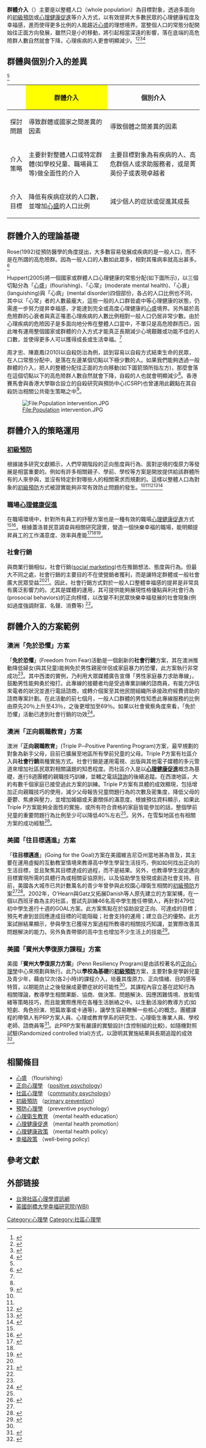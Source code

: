 {{Link style|time=2015-12-12T04:12:23+00:00}}
'''群體介入'''（{{lang-en|population intervention}}）主要是以整體人口（whole population）為目標對象，透過多面向的[[初級預防|初級預防]]或[[心理健康促進|心理健康促進]]等介入方式，以有效提昇大多數民眾的心理健康程度及幸福感，進而使得更多比例的人能趨近[[心盛|心盛]]的理想境界。當整個人口的常態分配開始往正面方向發展，雖然只是小的移動，將引起相當深遠的影響，落在底端的高危險群人數自然就會下降，心理疾病的人更會明顯減少。<ref name="ref1">{{cite journal en |last= Huppert |first= Felicia A. |title=A new approach to reducing disorder and improving well-being |journal= Perspectives on Psychological Science |volume=4 |year=2009 |pages=108-111 }}</ref><ref name="ref2">{{Cite web|author=周才忠、陳嘉鳳|title=防自殺不如拚快樂|publisher=中國時報|date=2010年6月8日|accessdate={{CURRENTYEAR}}-{{CURRENTMONTH}}-{{CURRENTDAY2}}查閱|quote=時論廣場|url=http://life.chinatimes.com/2009Cti/Channel/Life/life-article/0,5047,100302+112010060800411,00.html}}{{dead link|date=2018年4月 |bot=InternetArchiveBot |fix-attempted=yes }}</ref><ref name="ref3">{{cite book |last= Huppert |first= Felicia A. |coauthors= Nick Baylis & Barry Keverne |title= ''The Science of Well-Being'' |url= https://archive.org/details/scienceofwellbei0000unse_c4j1 |publisher= Oxford University Press] |year= 2005 |isbn= 0-19856-752-9 }}</ref><ref>{{cite book |last=Linley |first= Alex |coauthors= Stephen Joseph |title= ''Positive Psychology in Practice'' |publisher= John Wiley & Sons] |year= 2004 |isbn= 0-47145-906-2 }}</ref>



== 群體與個別介入的差異 ==

<ref name="ref1" />

{| class="wikitable" border="1"
|-
!
!  style="background:yellow"|群體介入
!  個別介入
|-
!  探討問題
|  導致群體或國家之間差異的因素
|  導致個體之間差異的因素
|-
!  介入策略
|  主要針對整體人口或特定群體(如學校兒童、職場員工等)做全面性的介入
|  主要目標對象為有疾病的人、高危群個人或求助服務者，或是菁英份子或表現卓越者
|-
!  介入目標
|  降低有疾病症狀的人口數，並增加[[心盛|心盛]]的人口比例
|  減少個人的症狀或促進其成長
|}



== 群體介入的理論基礎 ==

Rose(1992)從預防醫學的角度提出，大多數容易發展成疾病的是一般人口，而不是在所謂的高危險群。因為一般人口的人數如此眾多，相對其罹病率就高出甚多。<ref>{{cite book |last=Rose |first= Geoffrey |title= ''The Strategy of Preventive Medicine'' |url=https://archive.org/details/strategyofpreven0000rose |publisher= Oxford University Press] |year= 1992 |isbn= 0-19-262486-5 }}</ref>


Huppert(2005)將一個國家或群體人口心理健康的常態分配(如下圖所示)，以三個切點分為「[[心盛|心盛]]」(flourishing)、「心常」(moderate mental health)、「心衰」(languishing)與「心病」(mental disorder)四個部份，各占的人口比例也不同，其中以「心常」者的人數最龐大，這些一般的人口群皆處中等心理健康的狀態，仍需進一步努力提昇幸福感，才能達到完全或高度心理健康的[[心盛|心盛]]境界。另外屬於高危險群的心衰者與真正罹患心理疾病的人數比例相對一般人口仍居非常少數。由於心理疾病的危險因子是多面向地分佈在整體人口當中，不單只是高危險群而已，因此唯有運用整個國家或群體的介入方式才能真正長期減少心境艱難或功能不佳的人口數，並使得更多人可以獲得成長或生活幸福。<ref name="ref1" />


周才忠、陳嘉鳳(2010)以自殺防治為例，談到容易以自殺方式結束生命的民眾，在人口常態分配中，是落在左邊某個切點以下極少數的人。如果我們能夠透過一般群體的介入，把人的整體分配往正面的方向移動(如下圖箭頭所指左方)，那麼會落在這個切點以下的高危險群人數自然就會下降，自殺的人也就會明顯減少<ref name="ref2" />。香港賽馬會與香港大學聯合設立的自殺研究與預防中心(CSRP)也曾運用此觀點在其自殺防治相關公共衛生策略之中<ref>{{Cite web |author= Centre for Suicide Research and Prevention |title= Suicide Prevention using a Public Health Approach |publisher= The Hong Kong Jockey Club & The University of Hong Kong |accessdate= {{CURRENTYEAR}}-{{CURRENTMONTH}}-{{CURRENTDAY2}}查閱 |url= http://csrp.hku.hk/pha/ |deadurl= yes |archiveurl= https://web.archive.org/web/20100830041543/http://csrp.hku.hk/pha/ |archivedate= 2010-08-30 }}</ref>。



[[File:Population_intervention.JPG|File:Population intervention.JPG]]



== 群體介入的策略運用 ==

=== [[初級預防|初級預防]] ===

根據諸多研究文獻顯示，人們早期階段的正向態度與行為、面對逆境的復原力等發展是相當重要的。例如有許多相關親子、學前、學校等方案是開放提供給該群體所有的人來參與，並沒有特定針對哪些人的相關需求而規劃的。這樣以整體人口為對象的[[初級預防|初級預防]]方式被證實能夠非常有效防止問題的發生。<ref name="ref1" /><ref name="ref3" /><ref>{{cite book |last= Bloom |first= Martin |title= '' Primary Prevention Practices '' |url= https://archive.org/details/primarypreventio0005bloo |publisher= Sage Publication |year= 1996 |isbn= 0-8039-7152-4 }}</ref><ref>{{cite journal en |last= Durlak |first= Joseph A. |coauthors= Anne M. Wells |title= Primary prevention mental health programs for children and adolescents: A meta-analytic review |url= https://archive.org/details/sim_american-journal-of-community-psychology_1997-04_25_2/page/115 |journal= American Journal of Community Psychology |volume=25 |year=1997 |pages=115-152 }}</ref><ref>{{cite journal en |last= Weissberg |first= Roger P. |coauthors= Douglas N. Bell |title= A meta-analytic review of primary prevention programs for children and adolescents: Contributions and caveats |url= https://archive.org/details/sim_american-journal-of-community-psychology_1997-04_25_2/page/207 |journal= American Journal of Community Psychology |volume=25 |year=1997 |pages=207-214 }}</ref>



=== 職場[[心理健康促進|心理健康促進]] ===

在職場環境中，針對所有員工的抒壓方案也是一種有效的職場[[心理健康促進|心理健康促進]]方式<ref name="ref1" /><ref>{{cite book |last= Quick |first= James Campbell |coauthors= Lois E. Tetrick |title= '' Handbook of Occupational Health Psychology '' |publisher= American Psychological Association |year= 2002 |isbn= 1-55798-927-7 }}</ref>。根據蓋洛普民意調查與相關研究證實，營造一個快樂幸福的職場，能明顯提昇員工的工作滿意度、效率與產能<ref>{{cite book |last= Keyes |first= Corey L. M. |coauthors= Jonathan Haidt |title= ''Flourishing: Positive Psychology and the Life Well-lived'' |publisher= American Psychological Association] |year= 2003 |isbn= 1-55798-930-3 }}</ref><ref name="ref3" /><ref>{{cite journal en |last= Judge |first= Timothy A. |coauthors= Carl J. Thoresen, Joyce E. Bono & Gregory K. Patton |title= The job satisfaction-job performance relationship: A qualitative and quantitative review |url= https://archive.org/details/sim_psychological-bulletin_2001-05_127_3/page/376 |journal= Psychological Bulletin |volume=3 |year=2001 |pages=376-407 }}</ref>。



=== 社會行銷 ===

與商業行銷相似，社會行銷([[:en:_social_marketing|social marketing]])也在推銷想法、態度與行為。但最大不同之處，社會行銷的主要目的不在使營銷者獲利，而是讓特定群體或一般社會廣大民眾受益<ref name="ref3" /><ref>{{cite book |last= Andreasen |first= Alan R.  |title= '' Marketing Social Change: Changing Behavior to Promote Health, Social Development, and the Environment'' |url= https://archive.org/details/marketingsocialc00andr |publisher= Jossey-Bass] |year= 1995 |isbn= 0-78790-137-7 }}</ref>。因此，社會行銷方式對於一般人口整體幸福感的提昇是非常具有廣泛影響力的。尤其是媒體的運用，其可提供能夠展現性格優點與利社會行為(prosocial behaviors)的正向榜樣，以改變不利民眾快樂幸福發展的社會現象(例如過度強調財富、名聲、消費等) <ref name="ref1" />。



== 群體介入的方案範例 ==

=== 澳洲「免於恐懼」方案 ===

「'''免於恐懼'''」(Freedom from Fear)活動是一個創新的'''社會行銷'''方案，其在澳洲推動降低婦女(與其兒童)能夠免於男性親密伴侶或家庭暴力的恐懼，此方案執行非常成功<ref name="ref3" />。其中西澳的實例，乃利用大眾媒體廣告宣傳「男性家庭暴力求助專線」，鼓勵男性能夠勇於撥打。此專線的接聽者均是受過專業訓練的諮商員，有能力評估來電者的狀況並進行電話諮商，或轉介個案至其他民間組織所承接政府經費資助的諮商專案計劃。在此活動的前七個月，一般人口群體的男性知悉此專線服務的比例由原先20％上升至43％，之後更增加至69％。如果以社會覺察角度來看，「免於恐懼」活動已達到社會行銷的功效<ref>{{cite journal en |last= Donovan |first= Robert J. |coauthors= Donna Paterson & Mark Francas |title= [http://www.informaworld.com/smpp/content~db=all~content=a921733669 Targeting male perpetrators of intimate partner violence: Western Australia's “freedom from fear” campaign] |journal= Social Marketing Quarterly |volume=5 |year=1999 |pages=127-144 }}</ref>。



=== 澳洲「正向親職教育」方案 ===

澳洲「'''正向親職教育'''」(Triple P─Positive Parenting Program)方案，最早規劃的對象為新手父母，目前已擴展至地區所有學前兒童的父母。Triple P方案有社區介入與'''社會行銷'''兩種實施方式。社會行銷是運用電視、出版與其他電子媒體的多元管道來增加社區民眾對相關議題的知悉程度。而社區介入是以'''[[心理健康促進|心理健康促進]]'''概念為基礎，進行8週團體的親職技巧訓練，並輔之電話[[諮詢|諮詢]]的後續追蹤。在西澳地區，大約有數千個家庭已接受過此方案的訓練。Triple P方案有具體的成效顯現，包括增加正向親職技巧的使用，減少父母報告兒童問題行為的次數及密集度，降低父母的憂鬱、焦慮與壓力，並增加婚姻或夫妻關係的滿意度。根據預估資料顯示，如果此Triple P方案能夠全面性的實施，或所有符合資格的家庭皆能參加的話，整個學前兒童的重要問題行為比例至少可以降低40%左右<ref name="ref3" />。另外，在雪梨地區也有相關方案的成功經驗<ref>{{cite journal en |last= Dean |first= Carlie |coauthors= Karen Myors & Elizabeth Evans |title= Community–wide implemention of a parenting program: The South East Sydney Positive Parenting project |journal= Australian e-Journal for the Advancement of Mental Health |volume=2 |year=2003 |pages=179-190 }}</ref>。



=== 美國「往目標邁進」方案 ===

「'''往目標邁進'''」(Going for the Goal)方案在美國維吉尼亞州當地甚為普及，其主要在運用虛擬的互動教室情境來教導高中學生學習生活技巧，例如如何找出正向的生活目標，並且聚焦其目標達成的過程，而不是結果。另外，也教導學生設定邁向目標實現所需的具體行為或相關妥協原則，以及協助學生發現或創造社會支持。目前，美國各大城市已共計數萬名的青少年曾參與此校園心理衛生相關的[[初級預防|初級預防]]方案<ref name="ref3" /><ref>{{cite book |last= Albee |first= George |coauthors= Thomas P. Gullotta|title= '' Primary Prevention Works'' |publisher= Sage Publications|year= 1997 |isbn= 0-7619-0468-9 }}</ref>。2002年，O’Hearn與Gatz又拓展Danish等人原先建立的方案架構，在一個以西班牙裔為主的社區，嘗試先訓練46名高中學生擔任帶領人，再針對479位初中學生進行十週的GOAL方案。此方案焦點在於協助設定正向、可達成的目標；預先考慮到並回應達成目標的可能阻礙；社會支持的運用；建立自己的優勢。此方案試辦結果顯示，參與學生已獲得方案過程所教導的相關技巧知識，並實際改善其問題解決的能力。另外負責帶領的高中生也增加不少生活上的技能<ref>{{cite journal en |last= O’Hearn |first= Todd C. |coauthors= Margaret Gatz |title= Going for the Goal: Improving youths’ problem-solving skills through a school-based intervention |url= https://archive.org/details/sim_american-journal-of-community-psychology_2002-04_30_2/page/281 |journal= Journal of Community Psychology |volume=30 |year=2002 |pages=281-303 }}</ref>。



=== 美國「賓州大學復原力課程」方案 ===

美國「'''賓州大學復原力方案'''」(Penn Resiliency Program)是由該校著名的[[正向心理學|正向心理學]]中心來規劃與執行。此乃以'''學校為基礎'''的'''[[初級預防|初級預防]]'''方案，主要對象是學齡兒童及青少年，藉由12次(各2小時)的課程介入，培養其復原力、正向情緒、目的感等特質，以期能防止之後發展成憂鬱症狀的可能性<ref name="ref3" />。其課程內容立基在認知行為相關理論，教導學生相關果斷、協商、做決策、問題解決、因應困難情境、放鬆情緒等策略技巧，而且能實際應用在各種生活脈絡之中。以生動活潑的教導方式(如短劇、角色扮演、短篇故事或卡通等)，讓學生容易瞭解一些核心的概念。團體課程的帶領人有PRP方案人員、心理或教育學系的研究生、心理衛生專業人員、學校老師、諮商員等<ref>{{Cite web |author= Jane Gillham & Karen Reivich |title= Resilience Research in Children: The Penn Resiliency Project |publisher= The Positive Psychology Center, University of Pennsylvania |accessdate= {{CURRENTYEAR}}-{{CURRENTMONTH}}-{{CURRENTDAY2}}查閱 |url= http://www.ppc.sas.upenn.edu/prpsum.htm |deadurl= yes |archiveurl= https://web.archive.org/web/20110307034646/http://www.ppc.sas.upenn.edu/prpsum.htm |archivedate= 2011-03-07 }}</ref>。此PRP方案有嚴謹的實驗設計(含控制組的比較)，如隨機對照試驗(Randomized controlled trial)方式，以證明其實施結果與長期追蹤的成效<ref>{{cite journal en |last= Gillham |first= Jane E. |coauthors= Reivich, K.J., Freres, D.R., Chaplin, T.M., Shatté, A.J., Samuels, B., Elkon, A.G.L., Litzinger, S., Lascher, M., Gallop, R., & Seligman, M.E.P. |title= School-based prevention of depressive symptoms: A randomized controlled study of the effectiveness and specificity of the Penn Resiliency Program |url= https://archive.org/details/sim_journal-of-consulting-and-clinical-psychology_2007-02_75_1/page/9 |journal= Journal of Consulting and Clinical Psychology |volume=75 |year=2007 |pages=9-19 }}</ref>。




== 相關條目 ==
{{Commonscat|Magnetic Resonance Imaging}}
*[[心盛|心盛]] （flourishing）
*[[正向心理學|正向心理學]] （[[:en:positive_psychology|positive psychology]]）
*[[社區心理學|社區心理學]] （[[:en:community_psychology|community psychology]]）
*[[初級預防|初級預防]] （[[:en:primary_prevention|primary prevention]]）
*[[預防心理學|預防心理學]] （preventive psychology）
*[[心理衛生教育|心理衛生教育]] （mental health education）
*[[心理健康促進|心理健康促進]] （mental health promotion）
*[[心理健康政策|心理健康政策]] （mental health policy）
*[[幸福政策|幸福政策]] （well-being policy）


== 參考文獻 ==
<div class="references">
<references />
</div>


== 外部链接 ==
*[https://web.archive.org/web/20091127024209/http://compsy.idv.tw/ 台灣社區心理學資訊網]
*[http://www.cambridgewellbeing.org 英國劍橋大學幸福研究院(WBI)] {{Wayback|url=http://www.cambridgewellbeing.org/ |date=20200525071419 }}


[[Category:心理學|Category:心理學]]
[[Category:社區心理學|Category:社區心理學]]